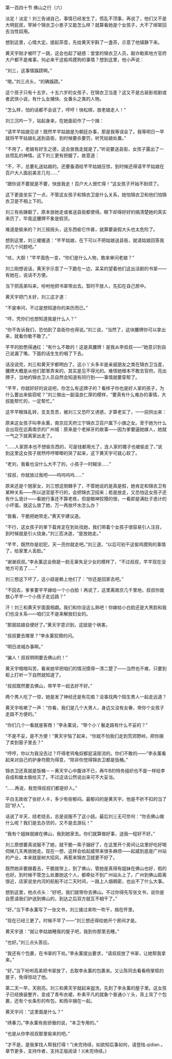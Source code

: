 

第一百四十节 佛山之行（六）

淡定！淡定！刘三告诫自己，事情已经发生了，慌乱不顶事，再说了，他们又不是大明屁民，宰掉个锦衣卫小崽子又能怎么样？就算看她是个女孩子，大不了绑架回去当性奴用。

想到这里，心情大定。提起茶壶，先给黄天宇斟了一盏茶，示意了他镇静下来。

黄天宇刚才被吓了一跳，这会也起了疑惑：堂堂的锦衣卫人员，敲诈勒索地方官府大户都不是难事，何必来干这偷鸡摸狗的事情？想到这里，他小声说：

“刘三，这事情蹊跷啊。”

“嗯。”刘三点头，“的确蹊跷。”

这个孩子只有十五岁。十五六岁的女孩子，在锦衣卫当差？这又不是古装影视剧或者武侠小说，有什么女捕快、女番头之类的人物。

“怎么样，怕的话都不会说了，哼哼！快松绑，放老娘走人！”

刘三沉吟一下，站起身来，在她面前作了一个揖：

“请芊芊姑娘见谅！既然芊芊姑娘是为朝廷办事，那是我等误会了。我等明日一早就将芊芊姑娘礼送到县衙，到时候要杀要罚，听凭姑娘处置。”

“不用了，老娘有好生之德，这会放我走就是了。”听说要送县衙，女孩子露出了一丝慌乱的神情。这下刘三更有把握了。故意道：

“不，不，总要礼送姑娘的。还要备酒给芊芊姑娘压惊，到时候还得请芊芊姑娘在百户大人面前美言几句……”

“跟你说不要就是不要，快放我走！百户大人很忙得！”这女孩子开始不耐烦了。

这下更是坐实了一点，不管这女孩子和锦衣卫是什么关系，她怕锦衣卫和他们怕锦衣卫是不相上下的。

刘三有些踌蹰了，原本放她走或者送县衙都使得。眼下却得好好的搞清楚她的真实来历了，毕竟这腰牌不象是假货。

难道是偷来的？刘三摇摇头，这东西偷它作甚，就算要装假大头也太危险了。

想到这里，刘三缓缓道：“芊芊姑娘，在下可以不把姑娘送县衙，就请姑娘回答我的几个问题吧。”

“呔，大胆！”芊芊面色一变，“你们是什么人物，敢来审问老娘？”

刘三刚想说话，黄天宇示意了一下跪在一边，呆呆的望着他们这出活剧的书翠――有她在，说话不方便。

当下把高弟叫来，吩咐他把书翠带出去。暂时不放人，先扣在自己房中。

黄天宇把门关好，刘三这才道：

“不是审问，不过是想知道你的来历而已。”

“哼，凭你们也想知道我是什么人？”

“你不告诉我们，恐怕到了县衙你也得说。”刘三说，“当然了，这块腰牌你可以拿出来，就看你敢不敢了。”

芊芊的脸憋得通红：“有什么不敢的！这是真腰牌！是我从李叔叔——”她意识到自己说漏了嘴，下面的话生生的咽了下去。

话没说完，刘三和黄天宇都明白了。这小丫头多半是亲戚朋友之类在锦衣卫当差，腰牌大概是从他们那里弄来的，其实是见不得光的。难怪她根本不敢去官府。亮出牌子，当地的锦衣卫人员自然会知道有同行到――事情就要穿帮了。

“芊芊，你就好好的说说吧，你怎么有这牌子的？看样子你也是好人家的孩子，为什么要出来偷窃呢？”刘三做出一副温良仁厚的模样，“要真有什么难办的事情，大叔能帮忙的，一定帮忙。”

这芊芊眼珠乱转，支支吾吾，被刘三又恐吓又诱惑，才算老实了，一一招供出来：

原来这女孩子叫李永薰，南京应天府江宁锦衣卫百户属下小旗之女。至于她为什么会出现在远离南京的广州城：原来是个老掉牙的故事――因为爹要逼她嫁人，她就一气之下就离家出走了。

“……人家原本也不想偷东西的，可是钱都用光了，连人家的镯子也被偷走了，”说到这里这女孩子居然哼哼唧唧的哭了起来，这下黄天宇可就心软了。

“老刘，我看也没什么大不了的，小孩子一时糊涂……”

“叔叔，你就放过我吧――呜呜呜呜……”

原来还是个翘家女，刘三想这倒棘手了，不管她说的是真是假，她肯定和锦衣卫有某种关系――所以送官是不行的，会把锦衣卫招来；若是放走，又恐怕这女孩子还有什么诡计――看她行事还不算老练，但是眼神狡猾的很，一看即是满肚子诡计的小坏蛋。就这么放了她，万一再放坏水怎么办？

“我看，干脆把她带走。”黄天宇建议道。

“不行，这女孩子的爹下载肯定在到处找她，我们带着个女孩子很容易引人注目，到时候就是引火烧身。”刘三否决道，“是放她走。”

“芊芊，既然你是初犯，天一亮你就走吧。”刘三道，“以后可别干这偷鸡摸狗的事情了，给家里人丢脸。”

“谢谢叔叔。”李永薰这会倒是一脸无辜失足少女的模样了，“不过叔叔，芊芊现在没地方可去了……”

刘三想这下坏了，这小妞是赖上他们了：“你还是回家去吧。”

“不回去，爹爹要芊芊嫁给一个小白脸！再说了，这里离南京几千里地，叔叔你就放心芊芊一个小孩子走远路？”

汗！刘三和黄天宇面面相觑。我们和你没这么熟吧！你嫁给小白脸还是大黑脸和我们也没关系――咱们又不是来解放妇女的。

“那就姑娘自便好了。”黄天宇意识到，这妞是个祸害。

“叔叔要去哪里？”李永薰狡猾的问。

“明日进城办事啊。”

“骗人！叔叔明明要去佛山的！”

黄天宇暗暗叫苦，看来她早把咱们的情况摸得一清二楚了――当然也不难，只要到柜上打听一下自然就知道了。

“叔叔既然要去佛山，带芊芊一起去好不好。”

两个男人吃了一惊，她是发了神经还是有花痴？没事找两个陌生男人一起走远道？

黄天宇咳嗽了一声：“你看，我们是几个大男人，身边又没有女眷，带你个女孩子走路不方便的。”

“你们几个一看就是客商！”李永薰说，“带个小丫鬟走路有什么不妥的？”

“不是不妥，是不方便！”黄天宇恼了起来，“你就不怕我们走到荒郊野岭，把你捆了卖到窑子里去？”

“哼哼，你以为我没去过？吓得老鸨龟奴都屁滚尿流的。你们不敢的――”李永薰看起来对自己的护身符颇为得意，“除非你觉得锦衣卫都是饭桶。”

锦衣卫还真就是饭桶－－黄天宇心中腹诽不已，再牛B的特务组织也不是一样给李自成和蝗太极给灭了。不过这话公然说出来可不大妥当。

“……再说，我觉得叔叔们都是好人。”

平白无故收了张好人卡，多少有些郁闷。最郁闷的是黄天宇。他是不折不扣的当了回“好人”。

话说了半天，绕老绕去，总是说服不了这小妞。最后刘三无可奈何：“你去佛山做什么呢？我们是去办货的，又不是去游玩！”

“我有个姐妹就嫁在佛山，我到她家去。你们就算做好事，送我一程好不好。”

刘三原想要真说服不了她，就干脆一索子捆好了，在这里开个房间让店里好吃好喝伺候几天再放她走。现在一想，这样会给起威带来很多麻烦――起威到底是广州站的产业，本来就是树大招风，再惹来锦衣卫就更不好了。

既然她非要跟着去，干脆就带上，到了佛山，管她是真得有姐妹在佛山也好，假的也好。到时候不管怎么处置她这个人，都牵扯不到广州站头上了。广州到佛山距离很近，店家说坐内河的航船不过二天时间，一路上人烟稠密，也出不了什么大事。

想到这里，他点点头：“好吧，我们就带你去佛山。不过你得先写张文书，说你是自愿请我们护送到佛山的，到达之后双方就互不相干了。”

“好。”当下李永薰写了一张文书，刘三接过来吹一吹干，揣在怀里。

“现在已经三更了。时候不早了――”刘三想还得给她开个房间才是。

黄天宇道：“就让李姑娘睡我的屋子吧，我到你那里去睡。”

“也好。”刘三点头答应。

“我还有个包裹，在书翠的下处。”李永薰提出要求，“请叔叔放了书翠，让她帮我拿来。”

“好。”当下吩咐高弟把书翠放了，去取李永薰的包裹来。又让陈同去看看杨掌柜的屋子，免得惊动了他。

第二天一早，天刚亮。刘三和黄天宇就起来盥洗，先到了李永薰的屋子里。这女孩子已经换装整齐，变成了青布衣裙，朴素平凡的就象个普通小丫头，背上背了个包裹，还有个长条形的布包，和雨伞捆在一起。

黄天宇问：“这里面是什么？”

“绣春刀。”李永薰有些骄傲的说，“本卫专用的。”

“也是从你李叔叔那里偷来的吧。”

“才不是，是我爹找人帮我打得！”(未完待续，如欲知后事如何，请登陆.qidian.，章节更多，支持作者，支持正版阅读！)(未完待续。)

